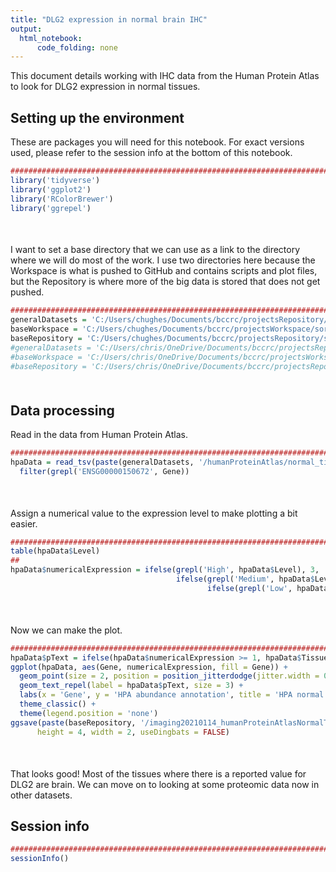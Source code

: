 ```yaml
---
title: "DLG2 expression in normal brain IHC"
output:
  html_notebook:
      code_folding: none
---
```


This document details working with IHC data from the Human Protein Atlas to look for DLG2 expression in normal tissues.

## Setting up the environment

These are packages you will need for this notebook. For exact versions used, please refer to the session info at the bottom of this notebook.

```r
##########################################################################################
library('tidyverse')
library('ggplot2')
library('RColorBrewer')
library('ggrepel')
```

<div style="margin-bottom:50px;"></div>

I want to set a base directory that we can use as a link to the directory where we will do most of the work. I use two directories here because the Workspace is what is pushed to GitHub and contains scripts and plot files, but the Repository is where more of the big data is stored that does not get pushed.

```r
##########################################################################################
generalDatasets = 'C:/Users/chughes/Documents/bccrc/projectsRepository/generalDatasets'
baseWorkspace = 'C:/Users/chughes/Documents/bccrc/projectsWorkspace/sorensenLab/relatedToDlg2'
baseRepository = 'C:/Users/chughes/Documents/bccrc/projectsRepository/sorensenLab/relatedToDlg2'
#generalDatasets = 'C:/Users/chris/OneDrive/Documents/bccrc/projectsRepository/generalDatasets'
#baseWorkspace = 'C:/Users/chris/OneDrive/Documents/bccrc/projectsWorkspace/sorensenLab/relatedToDlg2'
#baseRepository = 'C:/Users/chris/OneDrive/Documents/bccrc/projectsRepository/sorensenLab/relatedToDlg2'
```

<div style="margin-bottom:50px;"></div>

## Data processing

Read in the data from Human Protein Atlas.

```r
##########################################################################################
hpaData = read_tsv(paste(generalDatasets, '/humanProteinAtlas/normal_tissue.tsv', sep = '')) %>%
  filter(grepl('ENSG00000150672', Gene))
```

<div style="margin-bottom:50px;"></div>

Assign a numerical value to the expression level to make plotting a bit easier. 

```r
##########################################################################################
table(hpaData$Level)
##
hpaData$numericalExpression = ifelse(grepl('High', hpaData$Level), 3,
                                     ifelse(grepl('Medium', hpaData$Level), 2,
                                            ifelse(grepl('Low', hpaData$Level), 1, 0)))
```

<div style="margin-bottom:50px;"></div>

Now we can make the plot.

```r
##########################################################################################
hpaData$pText = ifelse(hpaData$numericalExpression >= 1, hpaData$Tissue, '')
ggplot(hpaData, aes(Gene, numericalExpression, fill = Gene)) +
  geom_point(size = 2, position = position_jitterdodge(jitter.width = 0.25)) +
  geom_text_repel(label = hpaData$pText, size = 3) +
  labs(x = 'Gene', y = 'HPA abundance annotation', title = 'HPA normal') +
  theme_classic() +
  theme(legend.position = 'none')
ggsave(paste(baseRepository, '/imaging20210114_humanProteinAtlasNormalTissue/boxplot_dlg2ProteinExpressionTissueHpa.pdf', sep = ''),
      height = 4, width = 2, useDingbats = FALSE)
```

<div style="margin-bottom:50px;"></div>

That looks good! Most of the tissues where there is a reported value for DLG2 are brain. We can move on to looking at some proteomic data now in other datasets.

## Session info

```r
##########################################################################################
sessionInfo()
```





